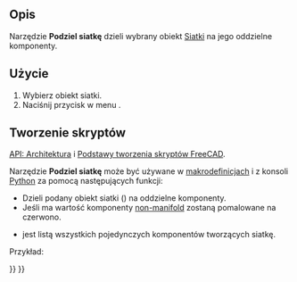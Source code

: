 <languages/>

{{Docnav/pl
|[[BIM_WPView/pl|Widok płaszczyzny roboczej]]
|[[Arch_MeshToShape/pl|Kształt z siatki]]
|[[BIM_Workbench/pl|środowisko pracy BIM]]
|IconL=BIM_WPView.svg
|IconR=Arch_MeshToShape.svg
|IconC=Workbench_BIM.svg
}}

{{VeryImportantMessage|POLECENIE TO JEST CZĘŚCIĄ ZINTEGROWANEGO środowiska pracy [[BIM_Workbench/pl|BIM]] w V1.0<br>
Ta strona została zaktualizowana dla tej wersji.}}

{{GuiCommand/pl
|Name=Arch SplitMesh
|Name/pl=BIM: Podziel siatkę
|MenuLocation=Narzędzia → Podziel siatkę
|Workbenches=[[BIM_Workbench/pl|BIM]]
|SeeAlso=[[Arch_SelectNonSolidMeshes/pl|Zaznacz siatki niebryłowe]], [[Arch_MeshToShape/pl|Siatka na kształt]]
}}

<span id="Description"></span>
==Opis==

Narzędzie '''Podziel siatkę''' dzieli wybrany obiekt [[Mesh_Workbench/pl|Siatki]] na jego oddzielne komponenty.

<span id="Usage"></span>
==Użycie==

# Wybierz obiekt siatki.
# Naciśnij przycisk w menu {{MenuCommand|Narzędzia → [[Image:Arch_SplitMesh.svg|16px]] Podziel siatkę}}.

<span id="Scripting"></span>
==Tworzenie skryptów==

{{Emphasis|Zobacz również:}} [[Arch_API/pl|API: Architektura]] i [[FreeCAD_Scripting_Basics/pl|Podstawy tworzenia skryptów FreeCAD]].

Narzędzie '''Podziel siatkę''' może być używane w [[Macros/pl|makrodefinicjach]] i z konsoli [[Python/pl|Python]] za pomocą następujących funkcji:

{{Code|code=
new_list = splitMesh(obj, mark=True)
}}

* Dzieli podany obiekt siatki ({{incode|obj}}) na oddzielne komponenty.
* Jeśli {{incode|mark}} ma wartość {{incode|True}} komponenty [https://en.wikipedia.org/wiki/Manifold non-manifold] zostaną pomalowane na czerwono.
* {{incode|new_list}} jest listą wszystkich pojedynczych komponentów tworzących siatkę.

Przykład:

{{Code|code=
import FreeCAD, Draft, Arch, Mesh, MeshPart

Line = Draft.makeWire([FreeCAD.Vector(0, 0, 0),FreeCAD.Vector(2000, 2000, 0)])
Wall = Arch.makeWall(Line, width=150, height=3000)
FreeCAD.ActiveDocument.recompute()

Shape = Wall.Shape.copy(False)
Shape.Placement = Wall.getGlobalPlacement()

mesh_obj = FreeCAD.ActiveDocument.addObject("Mesh::Feature", "Mesh")
mesh_obj.Mesh = MeshPart.meshFromShape(Shape=Shape, MaxLength=520)
mesh_obj.ViewObject.DisplayMode = "Flat Lines"

new_list = Arch.splitMesh(mesh_obj)
}}


{{Docnav/pl
|[[BIM_WPView/pl|Widok płaszczyzny roboczej]]
|[[Arch_MeshToShape/pl|Kształt z siatki]]
|[[BIM_Workbench/pl|środowisko pracy BIM]]
|IconL=BIM_WPView.svg
|IconR=Arch_MeshToShape.svg
|IconC=Workbench_BIM.svg
}}

{{BIM_Tools_navi{{#translation:}}}}
{{Userdocnavi{{#translation:}}}}